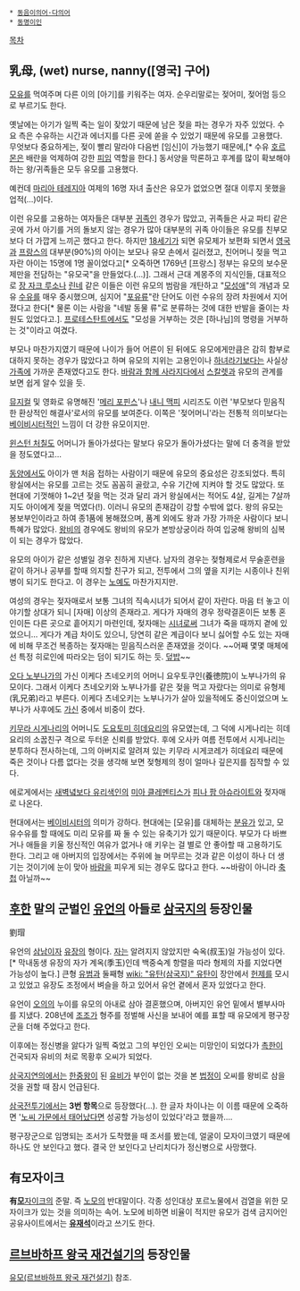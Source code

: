  * [[동음이의어·다의어]]
 * [[동명이인]]

[[목차]]

== 乳母, (wet) nurse, nanny([영국] 구어) ==
[[모유]]를 먹여주며 다른 이의 [아기]를 키워주는 여자. 순우리말로는 젖어미, 젖어멈 등으로 부르기도 한다.

옛날에는 아기가 일찍 죽는 일이 잦았기 때문에 남은 젖을 파는 경우가 자주 있었다. 수요 측은 수유하는 시간과 에너지를 다른 곳에 쏟을 수 있었기 때문에 유모를 고용했다. 무엇보다 중요하게는, 젖이 빨리 말라야 다음번 [임신]이 가능했기 때문에,[* 수유 [[호르몬]]은 배란을 억제하여 강한 [[피임]] 역할을 한다.] 동서양을 막론하고 후계를 많이 확보해야 하는 왕/귀족들은 모두 유모를 고용했다. 

예컨데 [[마리아 테레지아]] 여제의 16명 자녀 출산은 유모가 없었으면 절대 이루지 못했을 업적(…)이다.

이런 유모를 고용하는 여자들은 대부분 [[귀족]]인 경우가 많았고, 귀족들은 사교 파티 같은 곳에 가서 아기를 거의 돌보지 않는 경우가 많아 대부분의 귀족 아이들은 유모를 친부모보다 더 가깝게 느끼곤 했다고 한다. 하지만 [[18세기]]가 되면 유모제가 보편화 되면서 [[영국]]과 [[프랑스]]의 대부분(90%)의 아이는 보모나 유모 손에서 길러졌고, 친어머니 젖을 먹고 자란 아이는 15명에 1명 꼴이었다고[* 오죽하면 1769년 [프랑스] 정부는 유모의 보수문제만을 전담하는 "유모국"을 만들었다.(…)]. 그래서 근대 계몽주의 지식인들, 대표적으로 [[장 자크 루소]]나 [[린네]] 같은 이들은 이런 유모의 범람을 개탄하고 "[[모성애]]"의 개념과 모유 [[수유]]를 매우 중시했으며, 심지어 "[[포유류]]"란 단어도 이런 수유의 장려 차원에서 지어졌다고 한다[* 물론 이는 사람을 "네발 동물 류"로 분류하는 것에 대한 반발을 줄이는 차원도 있었다고.]. [[프로테스탄트]]에서도 "모성을 거부하는 것은 [하나님]의 명령을 거부하는 것"이라고 여겼다. 

부모나 마찬가지였기 때문에 나이가 들어 어른이 된 뒤에도 유모에게만큼은 감히 함부로 대하지 못하는 경우가 많았다고 하며 유모의 지위는 고용인이나 [[하녀]]라기보다는 사실상 [[가족]]에 가까운 존재였다고도 한다. [[바람과 함께 사라지다]]에서 [[스칼렛]]과 유모의 관계를 보면 쉽게 알수 있을 듯.

[[뮤지컬]] 및 영화로 유명해진 '[[메리 포핀스]]'나 [[내니 맥피]] 시리즈도 이런 '부모보다 믿음직한 환상적인 해결사'로서의 유모를 보여준다. 이쪽은 '젖어머니'라는 전통적 의미보다는 [[베이비시터]]적인 느낌이 더 강한 유모이지만.

[[윈스턴 처칠]]도 어머니가 돌아가셨다는 말보다 유모가 돌아가셨다는 말에 더 충격을 받았을 정도였다고…

[[동양]]에서도 아이가 맨 처음 접하는 사람이기 때문에 유모의 중요성은 강조되었다. 특히 왕실에서는 유모를 고르는 것도 꼼꼼히 골랐고, 수유 기간에 지켜야 할 것도 많았다. 또 현대에 기껏해야 1~2년 젖을 먹는 것과 달리 과거 왕실에서는 적어도 4살, 길게는 7살까지도 아이에게 젖을 먹였다(!). 이러니 유모의 존재감이 강할 수밖에 없다. 왕의 유모는 봉보부인이라고 하여 종1품에 봉해졌으며, 품계 외에도 왕과 가장 가까운 사람이다 보니 특혜가 많았다. [[왕비]]의 경우에도 왕비의 유모가 본방상궁이라 하여 입궁해 왕비의 심복이 되는 경우가 많았다.

유모의 아이가 같은 성별일 경우 친하게 지낸다. 남자의 경우는 젖형제로서 무술훈련을 같이 하거나 공부를 할때 의지할 친구가 되고, 전투에서 그의 옆을 지키는 시종이나 친위병이 되기도 한다고. 이 경우는 [[노예]]도 마찬가지지만.

여성의 경우는 젖자매로서 보통 그녀의 직속시녀가 되어서 같이 자란다. 마음 터 놓고 이야기할 상대가 되니 [자매] 이상의 존재라고. 게다가 자매의 경우 정략결혼이든 보통 혼인이든 다른 곳으로 흩어지기 마련인데, 젖자매는 [[시녀]]로써 그녀가 죽을 때까지 곁에 있었으니… 게다가 계급 차이도 있으니, 당연히 같은 계급이다 보니 싫어할 수도 있는 자매에 비해 무조건 복종하는 젖자매는 믿음직스러운 존재였을 것이다. ~~어째 몇몇 매체에선 특정 히로인에 따라오는 덤이 되기도 하는 듯. [[덮밥]]~~

[[오다 노부나가]]의 가신 이케다 츠네오키의 어머니 요우토쿠인(養徳院)이 노부나가의 유모이다. 그래서 이케다 츠네오키와 노부나가를 같은 젖을 먹고 자랐다는 의미로 유형제(乳兄弟)라고 부른다. 이케다 츠네오키는 노부나가가 살아 있을적에도 중신이었으며 노부나가 사후에도 [[가신]] 중에서 비중이 컸다.

[[키무라 시게나리]]의 어머니도 [[도요토미 히데요리]]의 유모였는데, 그 덕에 시게나리는 히데요리의 소꿉친구 격으로 두터운 신뢰를 받았다. 후에 오사카 여름 전투에서 시게나리는 분투하다 전사하는데, 그의 아버지로 알려져 있는 키무라 시게코레가 히데요리 때문에 죽은 것이나 다름 없다는 것을 생각해 보면 젖형제의 정이 얼마나 깊은지를 짐작할 수 있다.

에로게에서는 [[새벽녘보다 유리색인]]의 [[미아 클레멘티스]]가 [[피나 팜 아슈라이트]]와 젖자매로 나온다.

현대에서는 [[베이비시터]]의 의미가 강하다. 현대에는 [모유]를 대체하는 [[분유]]가 있고, 모유수유를 할 때에도 미리 모유를 짜 둘 수 있는 유축기가 있기 때문이다. 부모가 다 바쁘거나 애들을 키울 정신적인 여유가 없거나 애 키우는 걸 별로 안 좋아할 때 고용하기도 한다. 그리고 애 아버지의 입장에서는 주위에 늘 머무르는 것과 같은 이성이 하나 더 생기는 것이기에 눈이 맞아 [[바람]]을 피우게 되는 경우도 많다고 한다. ~~바람이 아니라 [[축첩]] 아닐까~~

== [[후한#s-1|후한]] 말의 군벌인 [[유언(삼국지)|유언]]의 아들로 [[삼국지]]의 등장인물 ==
劉瑁

유언의 [[삼남]]이자 [[유장(삼국지)|유장]]의 형이다. [[자]]는 알려지지 않았지만 숙옥(叔玉)일 가능성이 있다.[* 막내동생 유장의 자가 계옥(季玉)인데 백중숙계 항렬을 따라 형제의 자를 지었다면 가능성이 높다.]
큰형 [[유범]]과 둘째형 [[wiki: "유탄(삼국지)" 유탄]]이 장안에서 [[헌제#s-1|헌제]]를 모시고 있었고 유장도 조정에서 벼슬을 하고 있어서 유언 곁에서 혼자 있었다고 한다.

유언이 [[오의(삼국지)|오의]]의 누이를 유모의 아내로 삼아 결혼했으며, 아버지인 유언 밑에서 별부사마를 지냈다. 208년에 [[조조#s-1|조조]]가 형주를 정벌해 사신을 보내어 예를 표할 때 유모에게 평구장군을 더해 주었다고 한다.

이후에는 정신병을 앓다가 일찍 죽었고 그의 부인인 오씨는 미망인이 되었다가 [[촉한]]이 건국되자 유비의 처로 목황후 오씨가 되었다.

[[삼국지연의]]에서는 [[한중왕]]이 된 [[유비]]가 부인이 없는 것을 본 [[법정]]이 오씨를 왕비로 삼을 것을 권할 때 잠시 언급된다.

[[삼국전투기]]에서는 '''3번 항목'''으로 등장했다(…). 한 글자 차이나는 이 이름 때문에 오죽하면 '[[노모|노씨 가문에서 태어났다면]] 성공할 가능성이 있었다'라고 했을까….

평구장군으로 임명되는 조서가 도착했을 때 조서를 봤는데, 얼굴이 모자이크였기 때문에 하나도 안 보인다고 했다. 결국 안 보인다고 난리치다가 정신병으로 사망했다.

== 有모자이크 ==
'''有'''[[모자이크|'''모'''자이크]]의 준말. 즉 [[노모]]의 반대말이다. 각종 성인대상 포르노물에서 검열을 위한 모자이크가 있는 것을 의미하는 속어. 노모에 비하면 비율이 적지만 유모가 검색 금지어인 공유사이트에서는 '''[[유재석]]'''이라고 쓰기도 한다.

== [[르브바하프 왕국 재건설기]]의 등장인물 ==
[[유모(르브바하프 왕국 재건설기)]] 참조.

